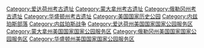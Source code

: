 {{Commons cat|Nez Perce National Historical Park}}

[[Category:爱达荷州考古遗址|Category:爱达荷州考古遗址]]
[[Category:蒙大拿州考古遗址|Category:蒙大拿州考古遗址]]
[[Category:俄勒冈州考古遗址|Category:俄勒冈州考古遗址]]
[[Category:华盛顿州考古遗址|Category:华盛顿州考古遗址]]
[[Category:美国国家历史公园|Category:美国国家历史公园]]
[[Category:内兹珀斯部落|Category:内兹珀斯部落]]
[[Category:内兹珀斯战争|Category:内兹珀斯战争]]
[[Category:爱达荷州美国国家国家公园服务区|Category:爱达荷州美国国家国家公园服务区]]
[[Category:蒙大拿州美国国家国家公园服务区|Category:蒙大拿州美国国家国家公园服务区]]
[[Category:俄勒冈州美国国家国家公园服务区|Category:俄勒冈州美国国家国家公园服务区]]
[[Category:华盛顿州美国国家国家公园服务区|Category:华盛顿州美国国家国家公园服务区]]